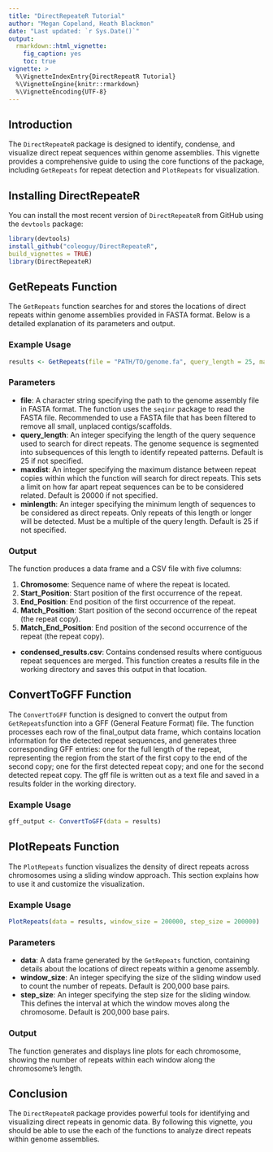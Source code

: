 ```yaml
---
title: "DirectRepeateR Tutorial"
author: "Megan Copeland, Heath Blackmon"
date: "Last updated: `r Sys.Date()`"
output:
  rmarkdown::html_vignette:
    fig_caption: yes
    toc: true
vignette: >
  %\VignetteIndexEntry{DirectRepeatR Tutorial}
  %\VignetteEngine{knitr::rmarkdown}
  %\VignetteEncoding{UTF-8}
---
```


## Introduction

The `DirectRepeateR` package is designed to identify, condense, and visualize direct repeat sequences within genome assemblies. This vignette provides a comprehensive guide to using the core functions of the package, including `GetRepeats` for repeat detection and `PlotRepeats` for visualization.

## Installing DirectRepeateR

You can install the most recent version of `DirectRepeateR` from GitHub using the `devtools` package:

```r
library(devtools)
install_github("coleoguy/DirectRepeateR",
build_vignettes = TRUE)
library(DirectRepeateR)
```

## GetRepeats Function

The `GetRepeats` function searches for and stores the locations of direct repeats within genome assemblies provided in FASTA format. Below is a detailed explanation of its parameters and output.

### Example Usage

```r
results <- GetRepeats(file = "PATH/TO/genome.fa", query_length = 25, maxdist = 20000, minlength = 50)
```

### Parameters

- **file**: A character string specifying the path to the genome assembly file in FASTA format. The function uses the `seqinr` package to read the FASTA file. Recommended to use a FASTA file that has been filtered to remove all small, unplaced contigs/scaffolds.
- **query_length**: An integer specifying the length of the query sequence used to search for direct repeats. The genome sequence is segmented into subsequences of this length to identify repeated patterns. Default is 25 if not specified.
- **maxdist**: An integer specifying the maximum distance between repeat copies within which the function will search for direct repeats. This sets a limit on how far apart repeat sequences can be to be considered related. Default is 20000 if not specified.
- **minlength**: An integer specifying the minimum length of sequences to be considered as direct repeats. Only repeats of this length or longer will be detected. Must be a multiple of the query length. Default is 25 if not specified.

### Output

The function produces a data frame and a CSV file with five columns:

1. **Chromosome**: Sequence name of where the repeat is located.
2. **Start_Position**: Start position of the first occurrence of the repeat.
3. **End_Position**: End position of the first occurrence of the repeat.
4. **Match_Position**: Start position of the second occurrence of the repeat (the repeat copy).
5. **Match_End_Position**: End position of the second occurrence of the repeat (the repeat copy).

- **condensed_results.csv**: Contains condensed results where contiguous repeat sequences are merged. This function creates a results file in the working directory and saves this output in that location.

## ConvertToGFF Function

The `ConvertToGFF` function is designed to convert the output from `GetRepeats`function into a GFF (General Feature Format) file. The function processes each row of the final_output data frame, which contains location information for the detected repeat sequences, and generates three corresponding GFF entries: one for the full length of the repeat, representing the region from the start of the first copy to the end of the second copy; one for the first detected repeat copy; and one for the second detected repeat copy. The gff file is written out as a text file and saved in a results folder in the working directory.

### Example Usage

```r
gff_output <- ConvertToGFF(data = results)
```

## PlotRepeats Function

The `PlotRepeats` function visualizes the density of direct repeats across chromosomes using a sliding window approach. This section explains how to use it and customize the visualization.

### Example Usage

```r
PlotRepeats(data = results, window_size = 200000, step_size = 200000)
```

### Parameters

- **data**: A data frame generated by the `GetRepeats` function, containing details about the locations of direct repeats within a genome assembly.
- **window_size**: An integer specifying the size of the sliding window used to count the number of repeats. Default is 200,000 base pairs.
- **step_size**: An integer specifying the step size for the sliding window. This defines the interval at which the window moves along the chromosome. Default is 200,000 base pairs.

### Output

The function generates and displays line plots for each chromosome, showing the number of repeats within each window along the chromosome's length.

## Conclusion

The `DirectRepeateR` package provides powerful tools for identifying and visualizing direct repeats in genomic data. By following this vignette, you should be able to use the each of the functions to analyze direct repeats within genome assemblies.
